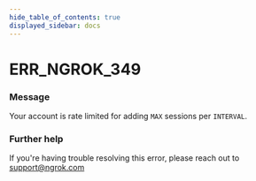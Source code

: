 ```yaml
---
hide_table_of_contents: true
displayed_sidebar: docs
---
```



# ERR_NGROK_349

### Message

Your account is rate limited for adding `MAX` sessions per `INTERVAL`.

### Further help

If you're having trouble resolving this error, please reach out to [support@ngrok.com](mailto:support@ngrok.com?subject=Help%20with%20ERR_NGROK_349)

<ErrorDetails error="err_ngrok_349" />
